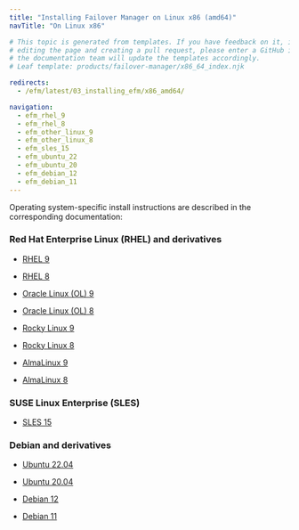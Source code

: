 ```yaml
---
title: "Installing Failover Manager on Linux x86 (amd64)"
navTitle: "On Linux x86"

# This topic is generated from templates. If you have feedback on it, instead of
# editing the page and creating a pull request, please enter a GitHub issue and
# the documentation team will update the templates accordingly.
# Leaf template: products/failover-manager/x86_64_index.njk

redirects:
  - /efm/latest/03_installing_efm/x86_amd64/

navigation:
  - efm_rhel_9
  - efm_rhel_8
  - efm_other_linux_9
  - efm_other_linux_8
  - efm_sles_15
  - efm_ubuntu_22
  - efm_ubuntu_20
  - efm_debian_12
  - efm_debian_11
---
```


Operating system-specific install instructions are described in the corresponding documentation:

### Red Hat Enterprise Linux (RHEL) and derivatives

- [RHEL 9](efm_rhel_9)

- [RHEL 8](efm_rhel_8)

- [Oracle Linux (OL) 9](efm_rhel_9)

- [Oracle Linux (OL) 8](efm_rhel_8)

- [Rocky Linux 9](efm_other_linux_9)

- [Rocky Linux 8](efm_other_linux_8)

- [AlmaLinux 9](efm_other_linux_9)

- [AlmaLinux 8](efm_other_linux_8)

### SUSE Linux Enterprise (SLES)

- [SLES 15](efm_sles_15)

### Debian and derivatives

- [Ubuntu 22.04](efm_ubuntu_22)

- [Ubuntu 20.04](efm_ubuntu_20)

- [Debian 12](efm_debian_12)

- [Debian 11](efm_debian_11)
